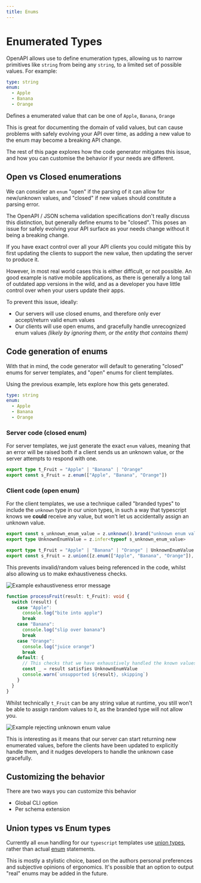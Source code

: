 ```yaml
---
title: Enums
---
```


# Enumerated Types

OpenAPI allows use to define enumeration types, allowing us to narrow primitives like `string` from being any
`string`, to a limited set of possible values. For example:

```yaml
type: string
enum:
  - Apple
  - Banana
  - Orange
```

Defines a enumerated value that can be one of `Apple`, `Banana`, `Orange`

This is great for documenting the domain of valid values, but can cause problems with safely evolving your API over
time, as adding a new value to the enum may become a breaking API change.

The rest of this page explores how the code generator mitigates this issue, and how you can customise the behavior
if your needs are different.

## Open vs Closed enumerations

We can consider an `enum` "open" if the parsing of it can allow for new/unknown values, and "closed" if new values
should constitute a parsing error.

The OpenAPI / JSON schema validation specifications don't really discuss this distinction, but generally define
enums to be "closed". This poses an issue for safely evolving your API surface as your needs change without it
being a breaking change.

If you have exact control over all your API clients you could mitigate this by first updating the clients to support
the new value, then updating the server to produce it.

However, in most real world cases this is either difficult, or not possible. An good example is native mobile applications,
as there is generally a long tail of outdated app versions in the wild, and as a developer you have little control over
when your users update their apps.

To prevent this issue, ideally:
- Our servers will use closed enums, and therefore only ever accept/return valid enum values
- Our clients will use open enums, and gracefully handle unrecognized enum values
  _(likely by ignoring them, or the entity that contains them)_

## Code generation of enums

With that in mind, the code generator will default to generating "closed" enums for server templates, and "open" enums
for client templates.

Using the previous example, lets explore how this gets generated.
```yaml
type: string
enum:
  - Apple
  - Banana
  - Orange
```

### Server code (closed enum)
For server templates, we just generate the exact `enum` values, meaning that an error will be raised both
if a client sends us an unknown value, or the server attempts to respond with one.

```typescript
export type t_Fruit = "Apple" | "Banana" | "Orange"
export const s_Fruit = z.enum(["Apple", "Banana", "Orange"])
```

### Client code (open enum)
For the client templates, we use a technique called "branded types" to include the `unknown` type in our union
types, in such a way that typescript knows we __could__ receive any value, but won't let us accidentally assign
an unknown value.

```typescript
export const s_unknown_enum_value = z.unknown().brand("unknown enum value")
export type UnknownEnumValue = z.infer<typeof s_unknown_enum_value>

export type t_Fruit = "Apple" | "Banana" | "Orange" | UnknownEnumValue
export const s_Fruit = z.union([z.enum(["Apple", "Banana", "Orange"]), s_unknown_enum_value])
```

This prevents invalid/random values being referenced in the code, whilst also allowing us to make exhaustiveness checks.

![Example exhaustiveness error message](/enum-exhaustiveness-check.png)

```typescript
function processFruit(result: t_Fruit): void {
  switch (result) {
    case "Apple":
      console.log("bite into apple")
      break
    case "Banana":
      console.log("slip over banana")
      break
    case "Orange":
      console.log("juice orange")
      break
    default: {
      // This checks that we have exhaustively handled the known values
      const _ = result satisfies UnknownEnumValue
      console.warn(`unsupported ${result}, skipping`)
    }
  }
}
```

Whilst technically `t_Fruit` can be any string value at runtime, you still won't be able to assign random values
to it, as the branded type will not allow you.

![Example rejecting unknown enum value](/enum-reject-unknown.png)

This is interesting as it means that our server can start returning new enumerated values, before the clients have been
updated to explicitly handle them, and it nudges developers to handle the unknown case gracefully.

## Customizing the behavior
There are two ways you can customize this behavior

- Global CLI option
- Per schema extension



## Union types vs Enum types

Currently all `enum` handling for our `typescript` templates use [union types](https://www.typescriptlang.org/docs/handbook/2/everyday-types.html#union-types),
rather than actual [enum](https://www.typescriptlang.org/docs/handbook/enums.html) statements.

This is mostly a stylistic choice, based on the authors personal preferences and subjective opinions of ergonomics. It's
possible that an option to output "real" enums may be added in the future.
